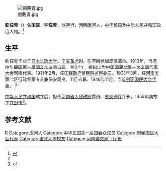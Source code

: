 [[File:劉莪青.jpg|thumb]]

'''劉莪青'''（{{bd|1887年||1955年|}}）名'''荣棠'''，字'''莪青'''，[[以字行|以字行]]，[[河南|河南]][[唐河|唐河]]人，[[中华民国|中华民国]]及[[中华人民共和国|中华人民共和国]]政治人物。<ref name=sx>{{Cite web |url=http://jds.cass.cn/ztyj/zwgx/2008/11/24/7656.html |title=左双文，九一八事变后的《国民外交杂志》及其政治主张，史学月刊2007年第3期 |accessdate=2013-06-10 |archive-date=2013-11-10 |archive-url=https://web.archive.org/web/20131110200713/http://jds.cass.cn/ztyj/zwgx/2008/11/24/7656.html |dead-url=no }}</ref>

==生平==
劉莪青毕业于[[日本|日本]][[法政大学|法政大学]]。[[辛亥革命|辛亥革命]]时，在河南参加反清革命。1913年，当选[[中华民国第一届国会第一期常会议员|中华民国第一届国会众议院议员]]。1924年，被指定为[[中国国民党第一次全国代表大会|中国国民党第一次全国代表大会]]河南代表。1931年2月，任[[国民政府|国民政府]][[监察院|监察院]][[监察委员|监察委员]]。1938年3月，任[[河南省|河南省]]第七区行政督察专员兼保安司令，11月去职。1946年11月，当选[[制宪国民大会代表|制宪国民大会代表]]。 <ref name=sx/>

[[中华人民共和国|中华人民共和国]]成立后，担任[[河南省人民政府|河南省人民政府]]委员、[[河南省交通厅|省交通厅]]厅长，1955年病故于[[开封市|开封市]]<ref>{{cite book |author1=河南省地方史志办公室 |title=河南省志 人物志（传记上） |publisher=河南人民出版社 |location=郑州 |isbn=978-7-5554-0532-0}}</ref>。

==参考文献==
{{reflist}}
{{行憲前監察委員}}
[[Category:刘姓|R]]
[[Category:唐河人|Category:唐河人]]
[[Category:中华民国第一届国会众议员|Category:中华民国第一届国会众议员]]
[[Category:制宪国民大会代表|Category:制宪国民大会代表]]
[[Category:法政大學校友|Category:法政大學校友]]
[[Category:河南省交通厅厅长|Category:河南省交通厅厅长]]